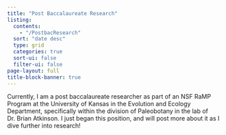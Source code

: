 ```yaml
---
title: "Post Baccalaureate Research"
listing:
  contents:
    - "/PostbacResearch"
  sort: "date desc"
  type: grid
  categories: true
  sort-ui: false
  filter-ui: false
page-layout: full
title-block-banner: true
---
```


Currently, I am a post baccalaureate researcher as part of an NSF RaMP Program at the University of Kansas in the Evolution and Ecology Department, specifically within the division of Paleobotany in the lab of Dr. Brian Atkinson. I just began this position, and will post more about it as I dive further into research!
